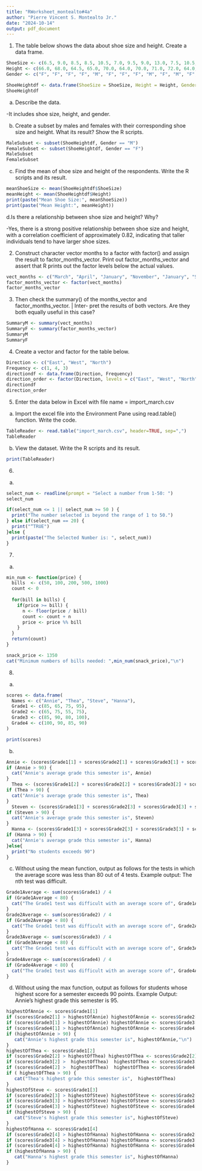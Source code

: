 ```yaml
---
title: "RWorksheet_montealto#4a"
author: "Pierre Vincent S. Montealto Jr."
date: "2024-10-14"
output: pdf_document
---
```


1. The table below shows the data about shoe size and height. Create a data frame.

```r
ShoeSize <- c(6.5, 9.0, 8.5, 8.5, 10.5, 7.0, 9.5, 9.0, 13.0, 7.5, 10.5, 8.5, 12.0, 10.5, 13.0, 11.15, 8.5, 5.0, 10.0, 6.5, 7.5, 8.5, 10.5, 8.5, 10.5, 11.0, 9.0, 13.0)
Height <- c(66.0, 68.0, 64.5, 65.0, 70.0, 64.0, 70.0, 71.0, 72.0, 64.0, 74.5, 67.0, 71.0, 71.0, 77.0, 72.0, 59.0, 62.0, 72.0, 66.0, 64.0, 67.0, 73.0, 69.0, 72.0, 70.0, 69.0, 70.0)
Gender <- c("F", "F", "F", "F", "M", "F", "F", "F", "M", "F", "M", "F", "M", "M", "M", "M", "F", "F", "M", "F", "F", "M", "M", "F", "M", "M", "M", "M")

ShoeHeightdf <- data.frame(ShoeSize = ShoeSize, Height = Height, Gender = Gender)
ShoeHeightdf

```


a. Describe the data.

-It includes shoe size, height, and gender.





b. Create a subset by males and females with their corresponding shoe size and height. What its result? Show the R scripts.
```r
MaleSubset <- subset(ShoeHeightdf, Gender == "M")
FemaleSubset <- subset(ShoeHeightdf, Gender == "F")
MaleSubset
FemaleSubset

```

c. Find the mean of shoe size and height of the respondents. Write the R scripts and its result.
```r
meanShoeSize <- mean(ShoeHeightdf$ShoeSize)
meanHeight <- mean(ShoeHeightdf$Height)
print(paste("Mean Shoe Size:", meanShoeSize))
print(paste("Mean Height:", meanHeight))

```

d.Is there a relationship between shoe size and height? Why?

-Yes, there is a strong positive relationship between shoe size and height, with a correlation coefficient of approximately 0.82, indicating that taller individuals tend to have larger shoe sizes.

2. Construct character vector months to a factor with factor() and assign the result to
factor_months_vector. Print out factor_months_vector and assert that R prints out
the factor levels below the actual values.

```r
vect_months <- c("March", "April", "January", "November", "January", "September", "October", "September", "November", "August", "January", "November", "November", "February", "May", "August", "July", "December", "August", "August", "September", "November", "February", "April")
factor_months_vector <- factor(vect_months)
factor_months_vector
```


3. Then check the summary() of the months_vector and factor_months_vector. | Inter-
pret the results of both vectors. Are they both equally useful in this case?

```r
SummaryM <- summary(vect_months)
SummaryF <- summary(factor_months_vector)
SummaryM
SummaryF
```

4. Create a vector and factor for the table below.


```r
Direction <- c("East", "West", "North")
Frequency <- c(1, 4, 3)
directiondf <- data.frame(Direction, Frequency)
direction_order <- factor(Direction, levels = c("East", "West", "North"))
directiondf
direction_order
```

5. Enter the data below in Excel with file name = import_march.csv

a. Import the excel file into the Environment Pane using read.table() function.
Write the code.
 
```r
TableReader <- read.table("import_march.csv", header=TRUE, sep=",")
TableReader
```

b. View the dataset. Write the R scripts and its result.

```r
print(TableReader)
```
6.

a.
```r
select_num <- readline(prompt = "Select a number from 1-50: ")
select_num

if(select_num <= 1 || select_num >= 50 ) {
  print("The number selected is beyond the range of 1 to 50.")
} else if(select_num == 20) {
  print("“TRUE")
}else {
  print(paste("The Selected Number is: ", select_num))
}
```

7.

a.

```r
min_num <- function(price) {
  bills  <- c(50, 100, 200, 500, 1000)
  count <- 0
  
  for(bill in bills) {
    if(price >= bill) {
      n <- floor(price / bill)
      count <- count + n
      price <- price %% bill 
    }
  }
  return(count)
}

snack_price <- 1350
cat("Minimum numbers of bills needed: ",min_num(snack_price),"\n")
```

8.

a. 

```r
scores <- data.frame(
  Names <- c("Annie", "Thea", "Steve", "Hanna"),
  Grade1 <- c(85, 65, 75, 95),
  Grade2 <- c(65, 75, 55, 75),
  Grade3 <- c(85, 90, 80, 100),
  Grade4 <- c(100, 90, 85, 90)
)

print(scores)
```

b.

```r
Annie <- (scores$Grade1[1] + scores$Grade2[1] + scores$Grade3[1] + scores$Grade4[1]) / 4
if (Annie > 90) {
  cat("Annie's average grade this semester is", Annie)
}
  Thea <- (scores$Grade1[2] + scores$Grade2[2] + scores$Grade3[2] + scores$Grade4[2]) / 4
if (Thea > 90) {
  cat("Annie's average grade this semester is", Thea)
}
  Steven <- (scores$Grade1[3] + scores$Grade2[3] + scores$Grade3[3] + scores$Grade4[3]) / 4
if (Steven > 90) {
  cat("Annie's average grade this semester is", Steven)
}
  Hanna <- (scores$Grade1[3] + scores$Grade2[3] + scores$Grade3[3] + scores$Grade4[3]) / 4
if (Hanna > 90) {
  cat("Annie's average grade this semester is", Hanna)
}else{
  print("No students exceeds 90")
}
```

c. Without using the mean function, output as follows for the tests in which the average
score was less than 80 out of 4 tests.
Example output: The nth test was difficult.

```r
Grade1Average <- sum(scores$Grade1) / 4
if (Grade1Average < 80) {
  cat("The Grade1 test was difficult with an average score of", Grade1Average)
}
Grade2Average <- sum(scores$Grade2) / 4
if (Grade2Average < 80) {
  cat("The Grade1 test was difficult with an average score of", Grade2Average)
}
Grade3Average <- sum(scores$Grade3) / 4
if (Grade3Average < 80) {
  cat("The Grade1 test was difficult with an average score of", Grade3Average)
}
Grade4Average <- sum(scores$Grade4) / 4
if (Grade4Average < 80) {
  cat("The Grade1 test was difficult with an average score of", Grade4Average)
}
```

d. Without using the max function, output as follows for students whose highest score for
a semester exceeds 90 points.
Example Output: Annie’s highest grade this semester is 95.

```r
highestOfAnnie <- scores$Grade1[1]
if (scores$Grade2[1] > highestOfAnnie) highestOfAnnie <- scores$Grade2[1]
if (scores$Grade3[1] > highestOfAnnie) highestOfAnnie <- scores$Grade3[1]
if (scores$Grade4[1] > highestOfAnnie) highestOfAnnie <- scores$Grade4[1]
if (highestOfAnnie > 90) {
   cat("Annie's highest grade this semester is", highestOfAnnie,"\n")
}
highestOfThea <- scores$Grade1[2]
if (scores$Grade2[2] > highestOfThea) highestOfThea <- scores$Grade2[2]
if (scores$Grade3[2] >  highestOfThea)  highestOfThea <- scores$Grade3[2]
if (scores$Grade4[2] >  highestOfThea)  highestOfThea <- scores$Grade4[2]
if ( highestOfThea > 90) {
   cat("Thea's highest grade this semester is",  highestOfThea)
}
highestOfSteve <- scores$Grade1[3]
if (scores$Grade2[3] > highestOfSteve) highestOfSteve <- scores$Grade2[3]
if (scores$Grade3[3] > highestOfSteve) highestOfSteve <- scores$Grade3[3]
if (scores$Grade4[3] > highestOfSteve) highestOfSteve <- scores$Grade4[3]
if (highestOfSteve > 90) {
   cat("Steve's highest grade this semester is", highestOfSteve)
}
highestOfHanna <- scores$Grade1[4]
if (scores$Grade2[4] > highestOfHanna) highestOfHanna <- scores$Grade2[4]
if (scores$Grade3[4] > highestOfHanna) highestOfHanna <- scores$Grade3[4]
if (scores$Grade4[4] > highestOfHanna) highestOfHanna <- scores$Grade4[4]
if (highestOfHanna > 90) {
   cat("Hanna's highest grade this semester is", highestOfHanna)
}
```












